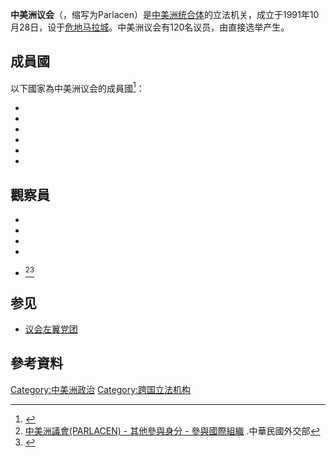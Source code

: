 {{expand|time=2016-08-25T03:03:17+00:00}}
{{Infobox legislature
| name               = 中美洲議會
| native_name        = Parlamento Centroamericano
| native_name_lang   = es
| transcription_name = 
| legislature        = 
| coa_pic            = Parlamento Centroamericano bandera.jpg
| coa_res            = 200px
| coa_alt            = 
| coa_caption        = 
| house_type         = 一院制
| body               = 
| jurisdiction       = 
| houses             = 
| term_limits        = 
| foundation         = {{Start date|1991|10|28}}
| disbanded          = <!--{{End date|YYYY|MM|DD}}-->
| preceded_by        = {{le|孔塔多拉集團|Contadora Group}}
| succeeded_by       = 
| new_session        = 
| leader1_type       = 議長
| leader1            = {{flagicon|NIC}} Guillermo Daniel Ortega Reyes
| party1             = 
| election1          = 2021年10月
| seats              = 120名議員
| house1             = 
| structure1         = PARLACEN-2021-2022.svg
| structure1_res     = 265px
| structure1_alt     = 
| political_groups1  = 
{{Color box|#104AA3}} {{link-en|中間派民主一體化黨團|Center-Democratic Integration Group}} (48) <br />
{{Color box|#FF0000}} [[议会左翼党团|议会左翼党团]] (30) <br />
{{Color box|#FFFF00}} 一體化民主聯盟 (19) <br />
{{Color box|#CCDDCC}} 無所屬議員 (29) 
| voting_system1     = 
| last_election1     = 
| next_election1     = 
| meeting_place      = [[危地马拉城|危地马拉城]]
| website            = {{URL|http://www.parlacen.int/}}
}}

'''中美洲议会'''（{{lang-es|Parlamento Centroamericano}}，缩写为Parlacen）是[[中美洲统合体|中美洲统合体]]的立法机关，成立于1991年10月28日，设于[[危地马拉城|危地马拉城]]。中美洲议会有120名议员，由直接选举产生。

== 成員國 ==
以下國家為中美洲议会的成員國<ref>{{cite web|title=The Central American Parliament|url=http://www.parlacen.int/Portals/0/Language/English_2017-18%20II.pdf|language=en|publisher=Parlamento Centroamericano|date=2017-2018|archiveurl=https://web.archive.org/web/20180712070933/http://www.parlacen.int/Portals/0/Language/English_2017-18%20II.pdf|archivedate=2018-07-12|deadurl=no|accessdate=2018-07-12}}</ref>：
* {{Flag|Guatemala}}
* {{Flag|El Salvador}}
* {{Flag|Honduras}}
* {{Flag|Nicaragua}}
* {{Flag|Dominican Republic}}
* {{Flag|Panama}}

==觀察員==
* {{Flag|Mexico}}
* {{Flag|Venezuela}}
* {{Flag|Puerto Rico}}
* {{Flag|Morocco}}
* {{Flag|ROC}}<ref>[https://www.mofa.gov.tw/igo/News_Content.aspx?n=F29A02A9D36C47F0&sms=22C3B697A101DF19&s=97ED16B8B0435D35 中美洲議會(PARLACEN) - 其他參與身分 - 參與國際組織] {{Wayback|url=https://www.mofa.gov.tw/igo/News_Content.aspx?n=F29A02A9D36C47F0&sms=22C3B697A101DF19&s=97ED16B8B0435D35 |date=20180719173542 }}.中華民國外交部</ref><ref>{{cite news|url=http://www.cna.com.tw/news/aipl/201807120170-1.aspx|title=立法院以永久觀察員身分 參與中美洲議會|author=范正祥|publisher=中央通訊社|date=2018-07-12|accessdate=2018-07-12|archiveurl=https://web.archive.org/web/20180712064911/http://www.cna.com.tw/news/aipl/201807120170-1.aspx|archivedate=2018-07-12|deadurl=no}}</ref>

== 参见 ==
*[[议会左翼党团|议会左翼党团]]

== 參考資料 ==
{{reflist}}

[[Category:中美洲政治|Category:中美洲政治]]
[[Category:跨国立法机构|Category:跨国立法机构]]